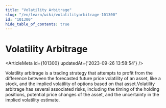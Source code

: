 ```yaml
---
title: "Volatility Arbitrage"
slug: "/en/learn/wiki/volatilityarbitrage-101300"
id: "101300"
hide_table_of_contents: true
---
```



# Volatility Arbitrage

<ArticleMeta id={101300} updatedAt={'2023-09-26 13:58:54'} />
<div className='border-solid border-b border-t-0 my-4 border-[var(--ifm-color-gray-300)]' />

Volatility arbitrage is a trading strategy that attempts to profit from the difference between the forecasted future price volatility of an asset, like a stock, and the implied volatility of options based on that asset.Volatility arbitrage has several associated risks, including the timing of the holding positions, potential price changes of the asset, and the uncertainty in the implied volatility estimate.
